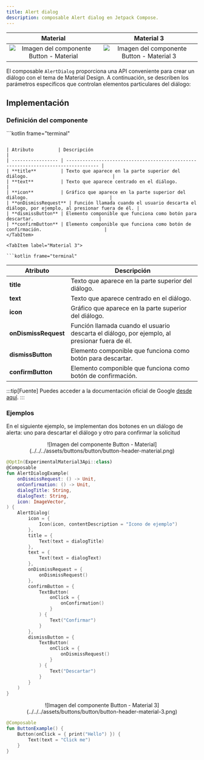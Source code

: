 ```yaml
---
title: Alert dialog
description: composable Alert dialog en Jetpack Compose.
---
```



| Material| Material 3| 
| :----------------: | :------: |
| ![Imagen del componente Button - Material](../../../assets/buttons/button/button-header-material.png)              | ![Imagen del componente Button - Material 3](../../../assets/buttons/button/button-header-material-3.png) | 

El composable `AlertDialog` proporciona una API conveniente para crear un diálogo con el tema de Material Design. A continuación, se describen los parámetros específicos que controlan elementos particulares del diálogo:


## Implementación

### Definición del componente

<Tabs>
<TabItem label="Material">
```kotlin frame="terminal"

```

| Atributo         | Descripción                                                                       |
| ----------------- | ---------------------------------------------------------------------------------- |
| **title**         | Texto que aparece en la parte superior del diálogo.                               |
| **text**          | Texto que aparece centrado en el diálogo.                                         |
| **icon**          | Gráfico que aparece en la parte superior del diálogo.                              |
| **onDismissRequest** | Función llamada cuando el usuario descarta el diálogo, por ejemplo, al presionar fuera de él. |
| **dismissButton** | Elemento componible que funciona como botón para descartar.                        |
| **confirmButton** | Elemento componible que funciona como botón de confirmación.                       |
</TabItem>

<TabItem label="Material 3">

```kotlin frame="terminal"

```

| Atributo         | Descripción                                                                       |
| ----------------- | ---------------------------------------------------------------------------------- |
| **title**         | Texto que aparece en la parte superior del diálogo.                               |
| **text**          | Texto que aparece centrado en el diálogo.                                         |
| **icon**          | Gráfico que aparece en la parte superior del diálogo.                              |
| **onDismissRequest** | Función llamada cuando el usuario descarta el diálogo, por ejemplo, al presionar fuera de él. |
| **dismissButton** | Elemento componible que funciona como botón para descartar.                        |
| **confirmButton** | Elemento componible que funciona como botón de confirmación.                       |

</TabItem>

</Tabs>

[comment]: <> (No modifiques el tip)

:::tip[Fuente]
Puedes acceder a la documentación oficial de Google
[desde aquí](https://developer.android.com/jetpack/compose/components/dialog?hl=es-419).
:::

### Ejemplos 
En el siguiente ejemplo, se implementan dos botones en un diálogo de alerta: uno para descartar el diálogo y otro para confirmar la solicitud

<Tabs>
<TabItem label="Material">

<center>![Imagen del componente Button - Material](../../../assets/buttons/button/button-header-material.png)</center>

```kotlin frame="terminal"
@OptIn(ExperimentalMaterial3Api::class)
@Composable
fun AlertDialogExample(
    onDismissRequest: () -> Unit,
    onConfirmation: () -> Unit,
    dialogTitle: String,
    dialogText: String,
    icon: ImageVector,
) {
    AlertDialog(
        icon = {
            Icon(icon, contentDescription = "Icono de ejemplo")
        },
        title = {
            Text(text = dialogTitle)
        },
        text = {
            Text(text = dialogText)
        },
        onDismissRequest = {
            onDismissRequest()
        },
        confirmButton = {
            TextButton(
                onClick = {
                    onConfirmation()
                }
            ) {
                Text("Confirmar")
            }
        },
        dismissButton = {
            TextButton(
                onClick = {
                    onDismissRequest()
                }
            ) {
                Text("Descartar")
            }
        }
    )
}
```

</TabItem>
<TabItem label="Material 3">

<center>![Imagen del componente Button - Material 3](../../../assets/buttons/button/button-header-material-3.png)</center>

```kotlin frame="terminal"
@Composable
fun ButtonExample() {
    Button(onClick = { print("Hello") }) {
        Text(text = "Click me")
    }
}
```

</TabItem>
</Tabs>